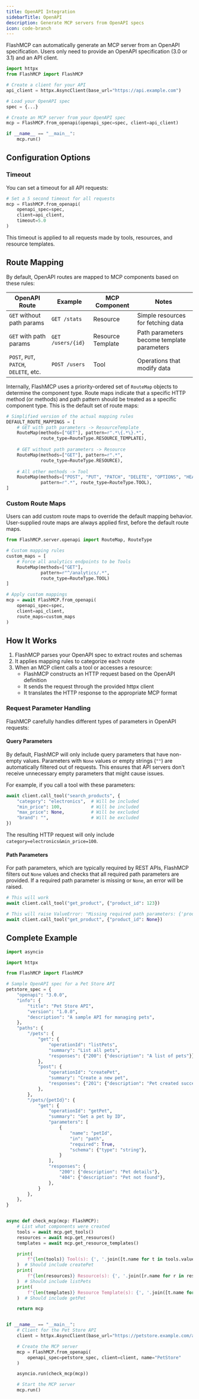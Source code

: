 ```yaml
---
title: OpenAPI Integration
sidebarTitle: OpenAPI
description: Generate MCP servers from OpenAPI specs
icon: code-branch
---
```


<VersionBadge version="2.0.0" />

FlashMCP can automatically generate an MCP server from an OpenAPI specification. Users only need to provide an OpenAPI specification (3.0 or 3.1) and an API client.

```python
import httpx
from FlashMCP import FlashMCP

# Create a client for your API
api_client = httpx.AsyncClient(base_url="https://api.example.com")

# Load your OpenAPI spec
spec = {...} 

# Create an MCP server from your OpenAPI spec
mcp = FlashMCP.from_openapi(openapi_spec=spec, client=api_client)

if __name__ == "__main__":
    mcp.run()
```

## Configuration Options

### Timeout

You can set a timeout for all API requests:

```python
# Set a 5 second timeout for all requests
mcp = FlashMCP.from_openapi(
    openapi_spec=spec, 
    client=api_client, 
    timeout=5.0
)
```

This timeout is applied to all requests made by tools, resources, and resource templates.

## Route Mapping

By default, OpenAPI routes are mapped to MCP components based on these rules:

| OpenAPI Route | Example |MCP Component | Notes |
|- | - | - | - |
| `GET` without path params | `GET /stats` | Resource | Simple resources for fetching data |
| `GET` with path params | `GET /users/{id}` | Resource Template | Path parameters become template parameters |
| `POST`, `PUT`, `PATCH`, `DELETE`, etc. | `POST /users` | Tool | Operations that modify data |


Internally, FlashMCP uses a priority-ordered set of `RouteMap` objects to determine the component type. Route maps indicate that a specific HTTP method (or methods) and path pattern should be treated as a specific component type. This is the default set of route maps:

```python
# Simplified version of the actual mapping rules
DEFAULT_ROUTE_MAPPINGS = [
    # GET with path parameters -> ResourceTemplate
    RouteMap(methods=["GET"], pattern=r".*\{.*\}.*", 
             route_type=RouteType.RESOURCE_TEMPLATE),
    
    # GET without path parameters -> Resource
    RouteMap(methods=["GET"], pattern=r".*", 
             route_type=RouteType.RESOURCE),
    
    # All other methods -> Tool
    RouteMap(methods=["POST", "PUT", "PATCH", "DELETE", "OPTIONS", "HEAD"],
             pattern=r".*", route_type=RouteType.TOOL),
]
```

### Custom Route Maps

Users can add custom route maps to override the default mapping behavior. User-supplied route maps are always applied first, before the default route maps.

```python
from FlashMCP.server.openapi import RouteMap, RouteType

# Custom mapping rules
custom_maps = [
    # Force all analytics endpoints to be Tools
    RouteMap(methods=["GET"], 
             pattern=r"^/analytics/.*", 
             route_type=RouteType.TOOL)
]

# Apply custom mappings
mcp = await FlashMCP.from_openapi(
    openapi_spec=spec,
    client=api_client,
    route_maps=custom_maps
)
```

## How It Works

1. FlashMCP parses your OpenAPI spec to extract routes and schemas
2. It applies mapping rules to categorize each route
3. When an MCP client calls a tool or accesses a resource:
   - FlashMCP constructs an HTTP request based on the OpenAPI definition
   - It sends the request through the provided httpx client
   - It translates the HTTP response to the appropriate MCP format

### Request Parameter Handling

FlashMCP carefully handles different types of parameters in OpenAPI requests:

#### Query Parameters

By default, FlashMCP will only include query parameters that have non-empty values. Parameters with `None` values or empty strings (`""`) are automatically filtered out of requests. This ensures that API servers don't receive unnecessary empty parameters that might cause issues.

For example, if you call a tool with these parameters:
```python
await client.call_tool("search_products", {
    "category": "electronics",  # Will be included
    "min_price": 100,           # Will be included
    "max_price": None,          # Will be excluded
    "brand": "",                # Will be excluded
})
```

The resulting HTTP request will only include `category=electronics&min_price=100`.

#### Path Parameters

For path parameters, which are typically required by REST APIs, FlashMCP filters out `None` values and checks that all required path parameters are provided. If a required path parameter is missing or `None`, an error will be raised.

```python
# This will work
await client.call_tool("get_product", {"product_id": 123})

# This will raise ValueError: "Missing required path parameters: {'product_id'}"
await client.call_tool("get_product", {"product_id": None})
```

## Complete Example

```python [expandable]
import asyncio

import httpx

from FlashMCP import FlashMCP

# Sample OpenAPI spec for a Pet Store API
petstore_spec = {
    "openapi": "3.0.0",
    "info": {
        "title": "Pet Store API",
        "version": "1.0.0",
        "description": "A sample API for managing pets",
    },
    "paths": {
        "/pets": {
            "get": {
                "operationId": "listPets",
                "summary": "List all pets",
                "responses": {"200": {"description": "A list of pets"}},
            },
            "post": {
                "operationId": "createPet",
                "summary": "Create a new pet",
                "responses": {"201": {"description": "Pet created successfully"}},
            },
        },
        "/pets/{petId}": {
            "get": {
                "operationId": "getPet",
                "summary": "Get a pet by ID",
                "parameters": [
                    {
                        "name": "petId",
                        "in": "path",
                        "required": True,
                        "schema": {"type": "string"},
                    }
                ],
                "responses": {
                    "200": {"description": "Pet details"},
                    "404": {"description": "Pet not found"},
                },
            }
        },
    },
}


async def check_mcp(mcp: FlashMCP):
    # List what components were created
    tools = await mcp.get_tools()
    resources = await mcp.get_resources()
    templates = await mcp.get_resource_templates()

    print(
        f"{len(tools)} Tool(s): {', '.join([t.name for t in tools.values()])}"
    )  # Should include createPet
    print(
        f"{len(resources)} Resource(s): {', '.join([r.name for r in resources.values()])}"
    )  # Should include listPets
    print(
        f"{len(templates)} Resource Template(s): {', '.join([t.name for t in templates.values()])}"
    )  # Should include getPet

    return mcp


if __name__ == "__main__":
    # Client for the Pet Store API
    client = httpx.AsyncClient(base_url="https://petstore.example.com/api")

    # Create the MCP server
    mcp = FlashMCP.from_openapi(
        openapi_spec=petstore_spec, client=client, name="PetStore"
    )

    asyncio.run(check_mcp(mcp))

    # Start the MCP server
    mcp.run()
```

